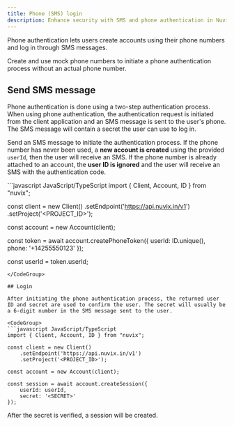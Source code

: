 ```yaml
---
title: Phone (SMS) login
description: Enhance security with SMS and phone authentication in Nuvix. Add multi-factor authentication via SMS, verify phone numbers, and protect user accounts.
---
```


Phone authentication lets users create accounts using their phone numbers and log in through SMS messages.

Create and use mock phone numbers to initiate a phone authentication process without an actual phone number.

## Send SMS message

Phone authentication is done using a two-step authentication process. When using phone authentication, the authentication request is initiated from the client application and an SMS message is sent to the user's phone. The SMS message will contain a secret the user can use to log in.

Send an SMS message to initiate the authentication process. If the phone number has never been used, a **new account is created** using the provided `userId`, then the user will receive an SMS. If the phone number is already attached to an account, the **user ID is ignored** and the user will receive an SMS with the authentication code.

<CodeGroup>
```javascript JavaScript/TypeScript
import { Client, Account, ID } from "nuvix";

const client = new Client()
    .setEndpoint('https://api.nuvix.in/v1')
    .setProject('<PROJECT_ID>');

const account = new Account(client);

const token = await account.createPhoneToken({
    userId: ID.unique(),
    phone: '+14255550123'
});

const userId = token.userId;
```
</CodeGroup>

## Login

After initiating the phone authentication process, the returned user ID and secret are used to confirm the user. The secret will usually be a 6-digit number in the SMS message sent to the user.

<CodeGroup>
```javascript JavaScript/TypeScript
import { Client, Account, ID } from "nuvix";

const client = new Client()
    .setEndpoint('https://api.nuvix.in/v1')
    .setProject('<PROJECT_ID>');

const account = new Account(client);

const session = await account.createSession({
    userId: userId,
    secret: '<SECRET>'
});
```
</CodeGroup>

After the secret is verified, a session will be created.
